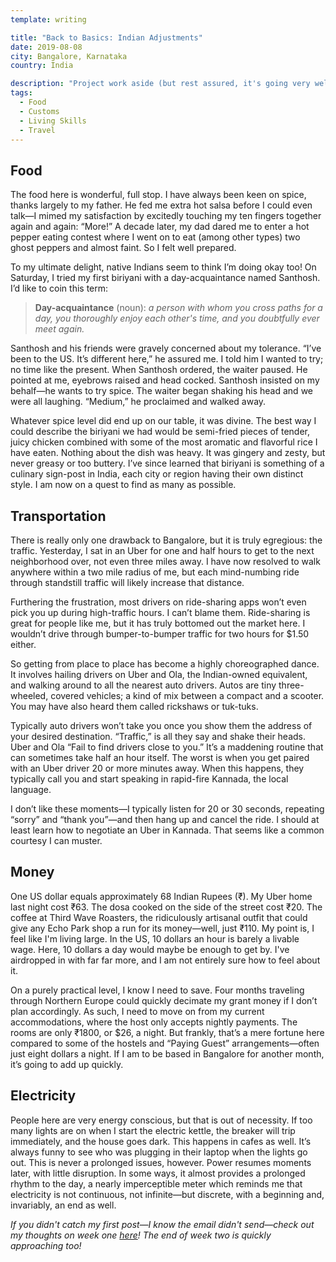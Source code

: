 ```yaml
---
template: writing

title: "Back to Basics: Indian Adjustments"
date: 2019-08-08
city: Bangalore, Karnataka
country: India

description: "Project work aside (but rest assured, it's going very well) I want to talk about the simple facts of living here in Bangalore: what I am having to adjust to, how my days are being restructured, what it feels like to exist in an unknown place for the first time."
tags:
  - Food
  - Customs
  - Living Skills
  - Travel
---
```


## Food

The food here is wonderful, full stop. I have always been keen on spice, thanks largely to my father. He fed me extra hot salsa before I could even talk—I mimed my satisfaction by excitedly touching my ten fingers together again and again: “More!” A decade later, my dad dared me to enter a hot pepper eating contest where I went on to eat (among other types) two ghost peppers and almost faint. So I felt well prepared.

To my ultimate delight, native Indians seem to think I’m doing okay too! On Saturday, I tried my first biriyani with a day-acquaintance named Santhosh. I’d like to coin this term:

> **Day-acquaintance** (noun): _a person with whom you cross paths for a day, you thoroughly enjoy each other's time, and you doubtfully ever meet again._

Santhosh and his friends were gravely concerned about my tolerance. “I’ve been to the US. It’s different here,” he assured me. I told him I wanted to try; no time like the present. When Santhosh ordered, the waiter paused. He pointed at me, eyebrows raised and head cocked. Santhosh insisted on my behalf—he wants to try spice. The waiter began shaking his head and we were all laughing. “Medium,” he proclaimed and walked away.

Whatever spice level did end up on our table, it was divine. The best way I could describe the biriyani we had would be semi-fried pieces of tender, juicy chicken combined with some of the most aromatic and flavorful rice I have eaten. Nothing about the dish was heavy. It was gingery and zesty, but never greasy or too buttery. I’ve since learned that biriyani is something of a culinary sign-post in India, each city or region having their own distinct style. I am now on a quest to find as many as possible.

## Transportation

There is really only one drawback to Bangalore, but it is truly egregious: the traffic. Yesterday, I sat in an Uber for one and half hours to get to the next neighborhood over, not even three miles away. I have now resolved to walk anywhere within a two mile radius of me, but each mind-numbing ride through standstill traffic will likely increase that distance.

Furthering the frustration, most drivers on ride-sharing apps won’t even pick you up during high-traffic hours. I can’t blame them. Ride-sharing is great for people like me, but it has truly bottomed out the market here. I wouldn’t drive through bumper-to-bumper traffic for two hours for \$1.50 either.

So getting from place to place has become a highly choreographed dance. It involves hailing drivers on Uber and Ola, the Indian-owned equivalent, and walking around to all the nearest auto drivers. Autos are tiny three-wheeled, covered vehicles; a kind of mix between a compact and a scooter. You may have also heard them called rickshaws or tuk-tuks.

Typically auto drivers won’t take you once you show them the address of your desired destination. “Traffic,” is all they say and shake their heads. Uber and Ola “Fail to find drivers close to you.” It’s a maddening routine that can sometimes take half an hour itself. The worst is when you get paired with an Uber driver 20 or more minutes away. When this happens, they typically call you and start speaking in rapid-fire Kannada, the local language.

I don’t like these moments—I typically listen for 20 or 30 seconds, repeating “sorry” and “thank you”—and then hang up and cancel the ride. I should at least learn how to negotiate an Uber in Kannada. That seems like a common courtesy I can muster.

## Money

One US dollar equals approximately 68 Indian Rupees (₹). My Uber home last night cost ₹63. The dosa cooked on the side of the street cost ₹20. The coffee at Third Wave Roasters, the ridiculously artisanal outfit that could give any Echo Park shop a run for its money—well, just ₹110. My point is, I feel like I'm living large. In the US, 10 dollars an hour is barely a livable wage. Here, 10 dollars a day would maybe be enough to get by. I've airdropped in with far far more, and I am not entirely sure how to feel about it.

On a purely practical level, I know I need to save. Four months traveling through Northern Europe could quickly decimate my grant money if I don’t plan accordingly. As such, I need to move on from my current accommodations, where the host only accepts nightly payments. The rooms are only ₹1800, or \$26, a night. But frankly, that’s a mere fortune here compared to some of the hostels and “Paying Guest” arrangements—often just eight dollars a night. If I am to be based in Bangalore for another month, it’s going to add up quickly.

## Electricity

People here are very energy conscious, but that is out of necessity. If too many lights are on when I start the electric kettle, the breaker will trip immediately, and the house goes dark. This happens in cafes as well. It’s always funny to see who was plugging in their laptop when the lights go out. This is never a prolonged issues, however. Power resumes moments later, with little disruption. In some ways, it almost provides a prolonged rhythm to the day, a nearly imperceptible meter which reminds me that electricity is not continuous, not infinite—but discrete, with a beginning and, invariably, an end as well.

_If you didn't catch my first post—I know the email didn't send—check out my thoughts on week one [here](https://www.elibenton.co/writing/week-1/)! The end of week two is quickly approaching too!_
